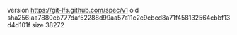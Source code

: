 version https://git-lfs.github.com/spec/v1
oid sha256:aa7880cb777daf52288d99aa57a11c2c9cbcd8a71f458132564cbbf13d4d101f
size 38272
